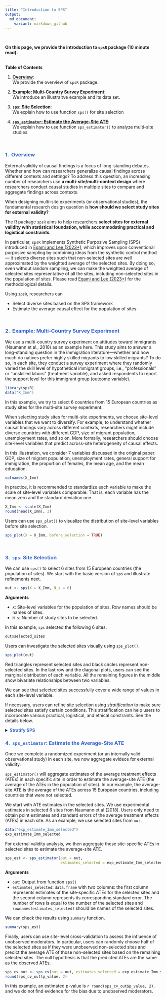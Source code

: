 ```yaml
---
title: "Introduction to SPS"
output: 
  md_document:
    variant: markdown_github
---
```


<br>

<p class = "h5">**On this page, we provide the introduction to `spsR` package (10 minute read).**</p> 

<br>
<div class="card bg-light mb-3">
  <div class="card-header">**Table of Contents**</div>
  <div class="card-body">
  1. [**Overview**](#step): <br> 
  We provide the overview of `spsR` package.

  2. [**Example: Multi-Country Survey Experiment**](#example): <br>
  We introduce an illustraitve example and its data set. 

  3. [**`sps`: Site Selection**](#sps): <br>
  We explain how to use function `sps()` for site selection

  4. [**`sps_estimator`: Estimate the Average-Site ATE**](#sps_estimator): <br>
  We explain how to use function `sps_estimator()` to analyze multi-site studies.
  
  </div>
</div>

<br>

### <span style="color:#3366CC">**1. \ Overview**</span> {#over}
<p class="lh-lg">
</p>
External validity of causal findings is a focus of long-standing debates. Whether and how can researchers generalize causal findings across different contexts and settings? To address this question, an increasing number of researchers use **a multi-site/multi-context design** where researchers conduct causal studies in multiple sites to compare and aggregate findings across contexts. 

When designing multi-site experiments (or observational studies), the fundamental research design question is **how should we select study sites for external validity?** 

The R package `spsR` aims to help researchers **select sites for external validity with statistical foundation, while accommodating practical and logistical constraints**. 

In particular, `spsR` implements Synthetic Purposive Sampling (SPS) introduced in [Egami and Lee (2023+)](https://naokiegami.com/paper/sps.pdf), which improves upon conventional purposive sampling by combining ideas from the synthetic control method --- it selects diverse sites such that non-selected sites are well approximated by the weighted average of the selected sites. By doing so, even without random sampling, we can make the weighted average of selected sites representative of all the sites, including non-selected sites in the population of sites. Please read [Egami and Lee (2023+)](https://naokiegami.com/paper/sps.pdf) for the methodological details. 

Using `spsR`, researchers can 

* Select diverse sites based on the SPS framework 
* Estimate the average causal effect for the population of sites 

<!-- On this page, we introduce the basic functionalities that is likely to be sufficient for most users, most of the time. For users who need more advanced functionalities, we offer AAA.  -->

<br>

### <span style="color:#3366CC">**2. \ Example: Multi-Country Survey Experiment**</span>  {#example}
<p class="lh-lg">
</p>
We use a multi-country survey experiment on attitudes toward immigrants (Naumann et al., 2018) as an example here. This study aims to answer a long-standing question in the immigration literature---whether and how much do natives prefer highly skilled migrants to low skilled migrants? To do so, in each site, they conduct a survey experiment where they randomly varied the skill level of hypothetical immigrant groups, i.e., “professionals” or “unskilled labors” (treatment variable), and asked respondents to report the support level for this immigrant group (outcome variable). 

```r
library(spsR)
data("X_Imm")
```

In this example, we try to select 6 countries from 15 European countries as study sites for the multi-site survey experiment. 

When selecting study sites for multi-site experiments, we choose site-level variables that we want to diversify. For example, to understand whether causal findings vary across different contexts, researchers might include diverse countries with different GDP, size of migrant population, unemployment rates, and so on. More formally, researchers should choose site-level variables that predict across-site heterogeneity of causal effects. 

In this illustration, we consider 7 variables discussed in the original paper: GDP, size of migrant population, unemployment rates, general support for immigration, the proportion of females, the mean age, and the mean education. 

```r
colnames(X_Imm)
```

In practice, it is recommended to standardize each variable to make the scale of site-level variables comparable. That is, each variable has the mean zero and the standard deviation one.  

```r
X_Imm <- scale(X_Imm)
round(head(X_Imm), 3)
```

Users can use `sps_plot()` to visualize the distribution of site-level variables before site selection. 

```r
sps_plot(X = X_Imm, before_selection = TRUE)
```
<br>

### <span style="color:#3366CC">**3. \ `sps`: Site Selection**</span> {#sps}
<p class="lh-lg">
</p>
We can use `sps()` to select 6 sites from 15 European countries (the population of sites). We start with the basic version of `sps` and illustrate refinements next. 

```r
out <- sps(X = X_Imm, N_s = 6)
```

**Arguments**

* `X`: Site-level variables for the population of sites. Row names should be names of sites.
* `N_s`: Number of study sites to be selected.

In this example, `sps` selected the following 6 sites. 

```r
out$selected_sites
```

Users can investigate the selected sites visually using `sps_plot()`. 

```r
sps_plot(out)
```

Red triangles represent selected sites and black circles represent non-selected sites. In the last row and the diagonal plots, users can see the marginal distribution of each variable. All the remaining figures in the middle show bivariate relationships between two variables. 

We can see that selected sites successfully cover a wide range of values in each site-level variable. 

If necessary, users can refine site selection using *stratification* to make sure selected sites satisfy certain conditions. This stratification can help users to incorporate various practical, logistical, and ethical constraints. See the details below. 

<details>
<summary><span style="color:#3366CC"><tag class = "h4">**Stratify SPS**</tag></span></font></summary>

For example, we might want to select at least one site that have `Age` larger than `1` (i.e., 1 standard deviation as we standardized variables above). We can incorporate this information as follows. 

```r
st_age <- stratify_sps(X = X_Imm, 
                       num_site = list("at least", 1), 
                       condition = list("Age", "larger than or equal to", 1))
```

We might also want to select at most two sites that have `Education` between `c(-0.5, 0.5)`. We can incorporate this information as follows. 

```r
st_edu <- stratify_sps(X = X_Imm, 
                       num_site = list("at most", 2), 
                       condition = list("Education", "between", c(-0.5, 0.5)))
```

**Arguments**

* `num_site`: A list of two elements, e.g., `list("at least", 1)`. This argument specifies the number of sites that should satisfy `condition` specified below. The first element should be either `at least` or `at most`. The second element is integer. For example, `list("at least", 1)` means that we stratify SPS such that we select *at least 1* site that satisfies `condition` (specified below).

* `condition`: A list of three elements, e.g., `list("Age", "larger than or equal to", 1)`. This argument specifies conditions for stratification. The first element should be a name of a site-level variable. The second element should be either `larger than or equal to`, `smaller than or equal to`, or `between`. The third element is a vector of length 1 or 2. When the second element is `between`, the third element should be a vector of two values. For example, `list("Age", "larger than or equal to", 1)` means that we stratify SPS such that we select `num_site` sites that have *Age larger than or equal to 1*.

In practice, it is often recommended to add simple stratification to every variable: for each variable, we make sure to select at least 1 site above 0.5 standard deviation and at least 1 site below −0.5 standard deviation. This will make sure that SPS will select diverse sites that cover both large and small values in each site-level variable. 

```r
st_large <- st_small <- list()
for(v in 1:7){
  st_large[[v]] <- stratify_sps(X = X_Imm, num_site = list("at least", 1), condition = list(colnames(X_Imm)[v], "larger than or equal to", 0.5))
  st_small[[v]] <- stratify_sps(X = X_Imm, num_site = list("at least", 1), condition = list(colnames(X_Imm)[v], "smaller than or equal to", -0.5))
}
```

After specifying these statification, researchers can supply them to `sps()`. 

```r
out_st <- sps(X = X_Imm, N_s = 6, stratify = c(st_large, st_small))
```

**Arguments**

* `stratify`: A `list` where each element is an output from function `stratify_sps()`.

After stratification, SPS selected the following 6 sites. 
```r
out_st$selected_sites
```


We can also visualize it. 

```r
sps_plot(out_st)
```
</details>

### <span style="color:#3366CC">**4. \ `sps_estimator`: Estimate the Average-Site ATE**</span> {#sps_estimator}
<p class="lh-lg">
</p>
Once we complete a randomized experiment (or an internally valid observational study) in each site, we now aggregate evidece for external validity.  

`sps_estimator()` will aggregate estimates of the average treatment effects (ATEs) in each specific site in order to estimate the average-site ATE (the average of the ATEs in the population of sites). In our example, the average-site ATE is the average of the ATEs across 15 European countries, including countries that were not selected. 

We start with ATE estimates in the selected sites. We use experimental estimates in selected 6 sites from Naumann et al (2018). Users only need to obtain point estimates and standard errors of the average treatment effects (ATEs) in each site. As an example, we use selected sites from `out`. 

```r
data("exp_estimate_Imm_selected")
exp_estimate_Imm_selected
```

For external validity analysis, we then aggregate these site-specific ATEs in selected sites to estimate the average-site ATE. 

```r
sps_est <- sps_estimator(out = out, 
                         estimates_selected = exp_estimate_Imm_selected)
```

**Arguments** 

* `out`: Output from function `sps()`
* `estimates_selected`: `data.frame` with two columns: the first column represents estimates of the site-specific ATEs for the selected sites and the second column represents its corresponding standard error. The number of rows is equal to the number of the selected sites and `rownames(estimates_selected)` should be names of the selected sites.

We can check the results using `summary` function.
```r
summary(sps_est)
```

Finally, users can use site-level cross-validation to assess the influence of unobserved moderators. In particular, users can randomly choose half of the selected sites as if they were unobserved non-selected sites and predict the average ATE of those non-selected sites based on the remaining selected sites. The null hypothesis is that the predicted ATEs are the same as the observed ATEs. 

```r
sps_cv_out <- sps_cv(out = out, estimates_selected = exp_estimate_Imm_selected)
round(sps_cv_out$p_value, 2)
```

In this example, an estimated p-value is `r round(sps_cv_out$p_value, 2)`, and we do not find evidence for the bias due to unobserved moderators. 
